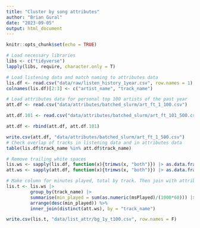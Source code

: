 ```yaml
---
title: "Cluster by song attributes"
author: "Brian Gural"
date: "2023-09-05"
output: html_document
---
```


```r
knitr::opts_chunk$set(echo = TRUE)
```


```r
# Load necessary libraries
libs <- c("tidyverse")
lapply(libs, require, character.only = T)
```

```r
# Load listening data and match naming to attributes data
lis.df <- read.csv("data/raw/listen_history_1year.csv", row.names = 1)
colnames(lis.df)[2:3] <- c("artist_name", "track_name")

# Load attributes data for personal top 100 artists of the past year
att.df <- read.csv("data/attributes/batched_slurm/art_ft_1_100.csv") 

att.df.101 <- read.csv("data/attributes/batched_slurm/art_ft_101_500.csv") 

att.df <- rbind(att.df, att.df.101)

write.csv(att.df, "data/attributes/batched_slurm/art_ft_1_500.csv") 
# Check overlap of tracks in listening data and in attributes data
table(lis.df$track_name %in% att.df$track_name)
```

```r
# Remove trailing white spaces
lis.ws <- sapply(lis.df, function(x){trimws(x, "both")}) |> as.data.frame()
att.ws <- sapply(att.df, function(x){trimws(x, "both")}) |> as.data.frame()

# Make column for minutes played, total by track. Then join with attributes data
lis.t <- lis.ws |>
         group_by(track_name) |>
         summarise(min_played = sum(as.numeric(msPlayed)/(1000*60))) |> 
         arrange(desc(min_played)) %>%
         inner_join(distinct(att.ws), by = "track_name") 

```

```r

write.csv(lis.t, "data/list_attr/bg_1y_t100.csv", row.names = F)

```

